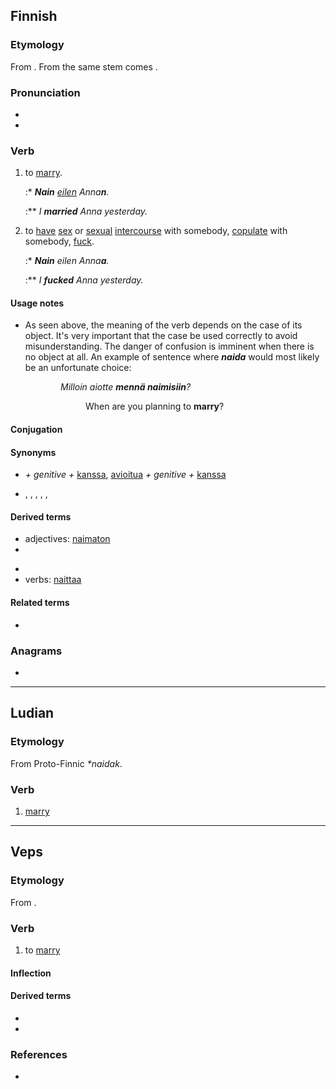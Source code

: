 {{also|naidā}}
==Finnish==
{{Finnish index|n|a}}

===Etymology===
From {{inh|fi|fiu-fin-pro|*naidak}}. From the same stem comes {{m|fi|nainen}}.

===Pronunciation===
* {{fi-IPA|*}}
* {{hyphenation|nai|da|lang=fi}}

===Verb===
{{fi-verb}}

# {{lb|fi|transitive|+ genitive-accusative}} to [[marry]].
#:* '''''Nain''' [[eilen]] Anna'''n'''.''
#:** ''I '''married''' Anna yesterday.''
# {{lb|fi|transitive|vulgar|+ partitive}} to [[have]] [[sex]] or [[sexual]] [[intercourse]] with somebody, [[copulate]] with somebody, [[fuck]].
#:* '''''Nain''' eilen Anna'''a'''.''
#:** ''I '''fucked''' Anna yesterday.''

====Usage notes====
* As seen above, the meaning of the verb depends on the case of its object. It's very important that the case be used correctly to avoid misunderstanding. The danger of confusion is imminent when there is no object at all. An example of sentence where '''''naida''''' would most likely be an unfortunate choice:
:: ''Milloin aiotte '''mennä naimisiin'''?''
::: When are you planning to '''marry'''?

====Conjugation====
{{fi-conj-voida|nai|a}}

====Synonyms====
* {{sense|to marry}} {{l|fi|mennä naimisiin}} ''+ genitive +'' [[kanssa]], [[avioitua]] ''+ genitive +'' [[kanssa]]
* {{sense|to copulate; vulgar}} {{l|fi|panna}}, {{l|fi|nussia}}, {{l|fi|hässiä}}, {{l|fi|kuksia}}, {{l|fi|bylsiä}}, {{l|fi|laittaa}}

====Derived terms====
{{der-top}}
* adjectives: [[naimaton]]
* {{l|fi|mennä naimisiin}}
{{der-mid}}
* {{l|fi|vastanainut}}
* verbs: [[naittaa]]
{{der-bottom}}

====Related terms====
* {{l|fi|nainen}}

===Anagrams===
* {{anagrams|fi|aidan|diana}}

----

==Ludian==

===Etymology===
From Proto-Finnic ''*naidak''.

===Verb===
{{head|lud|verb}}

# [[marry]]

----

==Veps==

===Etymology===
From {{inh|vep|fiu-fin-pro|*naidak}}.

===Verb===
{{vep-verb}}

# to [[marry]] {{gloss|a woman}}

====Inflection====
{{vep-conj-stems|nai|da|b}}

====Derived terms====
* {{l|vep|naimatoi}}
* {{l|vep|naitta}}

===References===
* {{R:vep:UVVV|жениться}}
